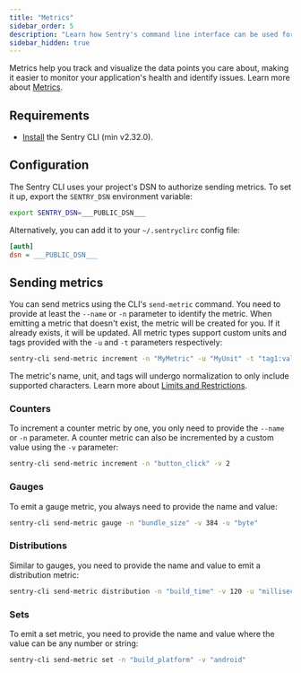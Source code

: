 ```yaml
---
title: "Metrics"
sidebar_order: 5
description: "Learn how Sentry's command line interface can be used for sending metrics."
sidebar_hidden: true
---
```


<Include name="metrics-api-change.mdx" />

Metrics help you track and visualize the data points you care about, making it easier to monitor your application's health and identify issues.
Learn more about [Metrics](/product/explore/metrics).

## Requirements
- [Install](/product/cli/installation) the Sentry CLI (min v2.32.0).

## Configuration

The Sentry CLI uses your project's DSN to authorize sending metrics. To set it up, export the `SENTRY_DSN` environment variable:

```bash
export SENTRY_DSN=___PUBLIC_DSN___
```

Alternatively, you can add it to your `~/.sentryclirc` config file:

```ini {filename:~/.sentryclirc}
[auth]
dsn = ___PUBLIC_DSN___
```

## Sending metrics
You can send metrics using the CLI's `send-metric` command. You need to provide at least the `--name` or `-n` parameter to identify the metric.
When emitting a metric that doesn't exist, the metric will be created for you. If it already exists, it will be updated.
All metric types support custom units and tags provided with the `-u` and `-t` parameters respectively:

```bash
sentry-cli send-metric increment -n "MyMetric" -u "MyUnit" -t "tag1:val1","tag2:val2"
```

The metric's name, unit, and tags will undergo normalization to only include supported characters.
Learn more about [Limits and Restrictions](/product/explore/metrics/#limits-and-restrictions).

### Counters
To increment a counter metric by one, you only need to provide the `--name` or `-n` parameter.
A counter metric can also be incremented by a custom value using the `-v` parameter:

```bash
sentry-cli send-metric increment -n "button_click" -v 2
```

### Gauges
To emit a gauge metric, you always need to provide the name and value:

```bash
sentry-cli send-metric gauge -n "bundle_size" -v 384 -u "byte"
```

### Distributions
Similar to gauges, you need to provide the name and value to emit a distribution metric:

```bash
sentry-cli send-metric distribution -n "build_time" -v 120 -u "millisecond"
```

### Sets
To emit a set metric, you need to provide the name and value where the value can be any number or string:

```bash
sentry-cli send-metric set -n "build_platform" -v "android"
```
